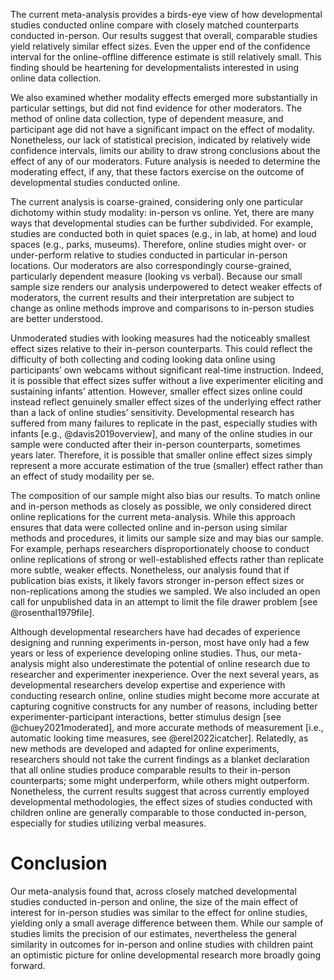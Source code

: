 The current meta-analysis provides a birds-eye view of how developmental studies conducted online compare with closely matched counterparts conducted in-person. Our results suggest that overall, comparable studies yield relatively similar effect sizes. Even the upper end of the confidence interval for the online-offline difference estimate is still relatively small. This finding should be heartening for developmentalists interested in using online data collection.

We also examined whether modality effects emerged more substantially in particular settings, but did not find evidence for other moderators. The method of online data collection, type of dependent measure, and participant age did not have a significant impact on the effect of modality. Nonetheless, our lack of statistical precision, indicated by relatively wide confidence intervals, limits our ability to draw strong conclusions about the effect of any of our moderators. Future analysis is needed to determine the moderating effect, if any, that these factors exercise on the outcome of developmental studies conducted online.

The current analysis is coarse-grained, considering only one particular dichotomy within study modality: in-person vs online. Yet, there are many ways that developmental studies can be further subdivided. For example, studies are conducted both in quiet spaces (e.g., in lab, at home) and loud spaces (e.g., parks, museums). Therefore, online studies might over- or under-perform relative to studies conducted in particular in-person locations. Our moderators are also correspondingly course-grained, particularly dependent measure (looking vs verbal). Because our small sample size renders our analysis underpowered to detect weaker effects of moderators, the current results and their interpretation are subject to change as online methods improve and comparisons to in-person studies are better understood.

Unmoderated studies with looking measures had the noticeably smallest effect sizes relative to their in-person counterparts. This could reflect the difficulty of both collecting and coding looking data online using participants' own webcams without significant real-time instruction. Indeed, it is possible that effect sizes suffer without a live experimenter eliciting and sustaining infants' attention. However, smaller effect sizes online could instead reflect genuinely smaller effect sizes of the underlying effect rather than a lack of online studies' sensitivity. Developmental research has suffered from many failures to replicate in the past, especially studies with infants [e.g., @davis2019overview], and many of the online studies in our sample were conducted after their in-person counterparts, sometimes years later. Therefore, it is possible that smaller online effect sizes simply represent a more accurate estimation of the true (smaller) effect rather than an effect of study modaility per se.

The composition of our sample might also bias our results. To match online and in-person methods as closely as possible, we only considered direct online replications for the current meta-analysis. While this approach ensures that data were collected online and in-person using similar methods and procedures, it limits our sample size and may bias our sample. For example, perhaps researchers disproportionately choose to conduct online replications of strong or well-established effects rather than replicate more subtle, weaker effects. Nonetheless, our analysis found that if publication bias exists, it likely favors stronger in-person effect sizes or non-replications among the studies we sampled. We also included an open call for unpublished data in an attempt to limit the file drawer problem [see @rosenthal1979file].

Although developmental researchers have had decades of experience designing and running experiments in-person, most have only had a few years or less of experience developing online studies. Thus, our meta-analysis might also underestimate the potential of online research due to researcher and experimenter inexperience. Over the next several years, as developmental researchers develop expertise and experience with conducting research online, online studies might become more accurate at capturing cognitive constructs for any number of reasons, including better experimenter-participant interactions, better stimulus design [see @chuey2021moderated], and more accurate methods of measurement [i.e., automatic looking time measures, see @erel2022icatcher]. Relatedly, as new methods are developed and adapted for online experiments, researchers should not take the current findings as a blanket declaration that all online studies produce comparable results to their in-person counterparts; some might underperform, while others might outperform. Nonetheless, the current results suggest that across currently employed developmental methodologies, the effect sizes of studies conducted with children online are generally comparable to those conducted in-person, especially for studies utilizing verbal measures.

# Conclusion 

Our meta-analysis found that, across closely matched developmental studies conducted in-person and online, the size of the main effect of interest for in-person studies was similar to the effect for online studies, yielding only a small average difference between them. While our sample of studies limits the precision of our estimates, nevertheless the general similarity in outcomes for in-person and online studies with children paint an optimistic picture for online developmental research more broadly going forward. 

